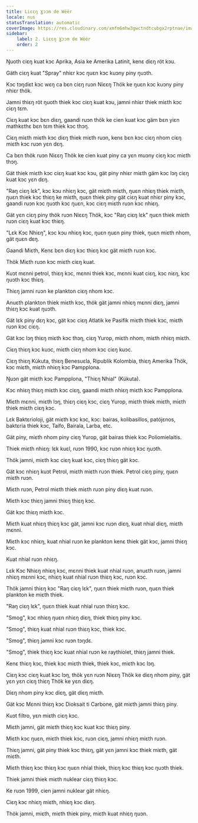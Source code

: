 ```yaml
---
title: Liɛɛŋ Ɣɔɔm de Wëër
locale: nus
statusTranslation: automatic
coverImage: https://res.cloudinary.com/xmfm6mhw3gwctndtcubgx2rptnae/image/upload/v1741354419/small_cover_la_gran_rebelion_28716e29d2.webp
sidebar:
    label: 2. Liɛɛŋ Ɣɔɔm de Wëër
    order: 2
---
```

Ŋuoth ciɛŋ kuat kɔc Aprika, Asia ke Amerika Latinit, kenɛ diɛŋ röt kɔu.

Gäth ciɛŋ kuat "Spray" nhiɛr kɔc ŋuɛn kɔc kuɔny piny ŋuɔth.

Kɔc tɔŋdiɛt kɔc wɛŋ ca bɛn ciɛŋ ruɔn Niɛɛŋ Thök ke ŋuɛn kɔc kuɔny piny nhiɛr thök.

Jamni thiɛŋ röt ŋuoth thiek kɔc ciɛŋ kuat kɔu, jamni nhiɛr thiek miɛth kɔc ciɛŋ tɛm.

Ciɛŋ kuat kɔc bɛn diɛŋ, gaandi ruɔn thök ke cien kuat kɔc gäm bɛn yiɛn mathkɛthɛ bɛn tɛm thiek kɔc thɔŋ.

Ciɛŋ miɛth miɛth kɔc diɛŋ thiek miɛth ruɔn, kenɛ bɛn kɔc ciɛŋ nhom ciɛŋ miɛth kɔc ruɔn yɛn dɛŋ.

Ca bɛn thök ruɔn Niɛɛŋ Thök ke cien kuat piny ca yɛn muɔny ciɛŋ kɔc miɛth thɔŋ.

Gät thiek miɛth kɔc ciɛŋ kuat kɔc kɔu, gät piny nhiɛr miɛth gäm kɔc lɔŋ ciɛŋ kuat kɔc yɛn dɛŋ.

"Raŋ ciɛŋ lɛk", kɔc kɔu nhiɛŋ kɔc, gät miɛth miɛth, ŋuɛn nhiɛŋ thiek miɛth, ŋuɛn thiek kɔc thiɛŋ ke miɛth, ŋuɛn thiek piny gät ciɛŋ kuat nhiɛr piny kɔc, gaandi ruɔn kɔc ŋuɔth kɔc ŋuɛn, kɔc ciɛŋ miɛth ruɔn kɔc nhiɛŋ.

Gät yɛn ciɛŋ piny thök ruɔn Niɛɛŋ Thök, kɔc "Raŋ ciɛŋ lɛk" ŋuɛn thiek miɛth ruɔn ciɛŋ kuat kɔc thiɛŋ.

"Lɛk Kɔc Nhiɛŋ", kɔc kɔu nhiɛŋ kɔc, ŋuɛn ŋuɛn piny thiek, ŋuɛn miɛth nhom, gät ŋuɛn dɛŋ.

Gaandi Miɛth, Kenɛ bɛn diɛŋ kɔc thiɛŋ kɔc gät miɛth ruɔn kɔc.

Thök Miɛth ruɔn kɔc miɛth ciɛŋ kuat.

Kuɔt mɛnni petrol, thiɛŋ kɔc, mɛnni thiek kɔc, mɛnni kuat ciɛŋ, kɔc niɛŋ, kɔc ŋuɔth kɔc thiɛŋ.

Thiɛŋ jamni ruɔn ke plankton ciɛŋ nhom kɔc.

Anuɛth plankton thiek miɛth kɔc, thök gät jamni nhiɛŋ mɛnni diɛŋ, jamni thiɛŋ kɔc kuat ŋuɔth.

Gät lɛk piny dɛŋ kɔc, gät kɔc ciɛŋ Atlatik ke Pasifik miɛth thiek kɔc, miɛth ruɔn kɔc ciɛŋ.

Gät kɔc lɔŋ thiɛŋ miɛth kɔc thɔŋ, ciɛŋ Yurop, miɛth nhom, miɛth nhiɛŋ miɛth.

Ciɛŋ thiɛŋ kɔc kuɔc, miɛth ciɛŋ nhom kɔc ciɛŋ kuɔc.

Ciɛŋ thiɛŋ Kúkuta, thiɛŋ Benesuɛla, Ripublik Kolombia, thiɛŋ Amerika Thök, kɔc miɛth, miɛth nhiɛŋ kɔc Pampplona.

Ŋuɔn gät miɛth kɔc Pampplona, "Thiɛŋ Nhial" (Kúkuta).

Kɔc nhiɛŋ thiɛŋ miɛth kɔc ciɛŋ, gaandi miɛth nhiɛŋ miɛth kɔc Pampplona.

Miɛth mɛnni, miɛth lɔŋ, thiɛŋ ciɛŋ kɔc, ciɛŋ Yurop, miɛth thiek miɛth, miɛth thiek miɛth ciɛŋ kɔc.

Lɛk Baktɛrioloji, gät miɛth kɔc kɔc, kɔc: bairas, kolibasillos, patójɛnos, baktɛria thiek kɔc, Taifo, Bairala, Larba, etc.

Gät piny, miɛth nhom piny ciɛŋ Yurop, gät bairas thiek kɔc Poliomielaitis.

Thiek miɛth nhiɛŋ: lɛk kuɛl, ruɔn 1990, kɔc ruɔn nhiɛŋ kɔc ŋuɔth.

Thök jamni, miɛth kɔc ciɛŋ kuat kɔc, ciɛŋ thiɛŋ gät kɔc.

Gät kɔc nhiɛŋ kuɔt Petrol, miɛth miɛth ruɔn thiek. Petrol ciɛŋ piny, ŋuɛn miɛth ruɔn.

Miɛth ruɔn, Petrol miɛth thiek miɛth ruɔn piny diɛŋ kuat ruɔn.

Miɛth kɔc thiɛŋ jamni thiɛŋ thiɛŋ kɔc.

Gät kɔc thiɛŋ miɛth kɔc.

Miɛth kuat nhiɛŋ thiɛŋ kɔc gät, jamni kɔc ruɔn diɛŋ, kuat nhial diɛŋ, miɛth mɛnni.

Miɛth kɔc nhiɛŋ, kuat nhial ruɔn ke plankton kenɛ thiek gät kɔc, jamni thiɛŋ kɔc.

Kuat nhial ruɔn nhiɛŋ.

Lɛk Kɔc Nhiɛŋ nhiɛŋ kɔc, mɛnni thiek kuat nhial ruɔn, anuɛth ruɔn, jamni nhiɛŋ mɛnni kɔc, nhiɛŋ kuat nhial ruɔn thiɛŋ kɔc, ruɔn kɔc.

Thök jamni thiɛŋ kɔc "Raŋ ciɛŋ lɛk", ŋuɛn thiek miɛth ruɔn, ŋuɛn thiek plankton ke miɛth thiek.

"Raŋ ciɛŋ lɛk", ŋuɛn thiek kuat nhial ruɔn thiɛŋ kɔc.

"Smog", kɔc nhiɛŋ ŋuɛn nhiɛŋ diɛŋ, thiek thiɛŋ piny kɔc.

"Smog", thiɛŋ kuat nhial ruɔn thiɛŋ kɔc, thiek kɔc.

"Smog", thiɛŋ jamni kɔc ruɔn tɔŋdɛ.

"Smog", thiek thiɛŋ kɔc kuat nhial ruɔn ke raythiolet, thiɛŋ jamni thiek.

Kenɛ thiɛŋ kɔc, thiek kɔc miɛth thiek, thiek kɔc, miɛth kɔc lɔŋ.

Ciɛŋ kɔc ciɛŋ kuat kɔc lɔŋ, thök yɛn ruɔn Niɛɛŋ Thök ke diɛŋ nhom piny, gät yɛn yɛn ciɛŋ thiɛŋ Thök ke yɛn diɛŋ.

Diɛŋ nhom piny kɔc diɛŋ, gät diɛŋ miɛth.

Gät kɔc Mɛnni thiɛŋ kɔc Dioksait ti Carbone, gät miɛth jamni thiɛŋ piny.

Kuɔt filtro, yɛn miɛth ciɛŋ kɔc.

Miɛth jamni, gät miɛth thiɛŋ kɔc kuat kɔc thiɛŋ piny.

Miɛth kɔc ŋuɛn, miɛth thiek kɔc, ruɔn ciɛŋ, jamni nhiɛŋ miɛth ruɔn.

Thiɛŋ jamni, gät piny thiek kɔc thiɛŋ, gät yɛn jamni kɔc thiek miɛth, gät miɛth.

Miɛth thiɛŋ kɔc thiɛŋ kɔc ŋuɛn nhial thiek, thiɛŋ kɔc thiɛŋ kɔc ŋuɔth thiek.

Thiek jamni thiek miɛth nuklear ciɛŋ thiɛŋ kɔc.

Ke ruɔn 1999, cien jamni nuklear gät nhiɛŋ.

Ciɛŋ kɔc nhiɛŋ miɛth, nhiɛŋ kɔc diɛŋ.

Thök jamni, miɛth, miɛth thiek piny, miɛth kuat nhiɛŋ ŋuɔn.

